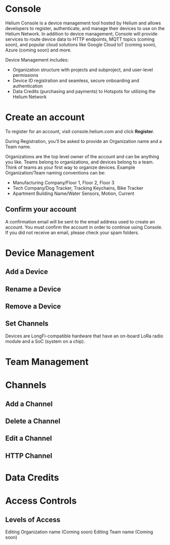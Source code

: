 # Console

Helium Console is a device management tool hosted by Helium and allows developers to register, authenticate, and manage their devices to use on the Helium Network. In addition to device management, Console will provide services to route device data to HTTP endpoints, MQTT topics (coming soon), and popular cloud solutions like Google Cloud IoT (coming soon), Azure (coming soon) and more. 

Device Management includes:
- Organization structure with projects and subproject, and user-level permissions
- Device ID registration and seamless, secure onboarding and authentication
- Data Credits (purchasing and payments) to Hotspots for utilizing the Helium Network

# Create an account

To register for an account, visit console.helium.com and click **Register**.

During Registration, you'll be asked to provide an Organization name and a Team name.

Organizations are the top level owner of the account and can be anything you like. Teams belong to organizations, and devices belong to a team. Think of teams as your first way to organize devices. Example Organization/Team naming conventions can be:
- Manufacturing Company/Floor 1, Floor 2, Floor 3
- Tech Company/Dog Tracker, Tracking Keychains, Bike Tracker
- Apartment Building Name/Water Sensors, Motion, Current

## Confirm your account
A confirmation email will be sent to the email address used to create an account. You must confirm the account in order to continue using Console. If you did not receive an email, please check your spam folders.


# Device Management

## Add a Device

## Rename a Device

## Remove a Device

## Set Channels

Devices are LongFi-compatible hardware that have an on-board LoRa radio module and a SoC (system on a chip). 

# Team Management

# Channels

## Add a Channel

## Delete a Channel

## Edit a Channel

## HTTP Channel

# Data Credits

# Access Controls

## Levels of Access



Editing Organization name (Coming soon)
Editing Team name (Coming soon)